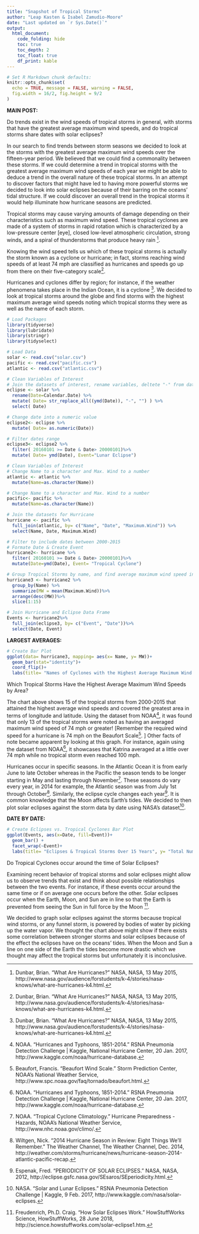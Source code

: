 ```yaml
---
title: "Snapshot of Tropical Storms"
author: "Leap Kasten & Isabel Zamudio-Moore"
date: "Last updated on `r Sys.Date()`"
output:
  html_document:
    code_folding: hide
    toc: true
    toc_depth: 2
    toc_float: true
    df_print: kable
---
```


```r
# Set R Markdown chunk defaults:
knitr::opts_chunk$set(
  echo = TRUE, message = FALSE, warning = FALSE, 
  fig.width = 16/2, fig.height = 9/2
)
```

<b> MAIN POST: </b>
 
Do trends exist in the wind speeds of tropical storms in general, with storms that have the greatest average maximum wind speeds, and do tropical storms share dates with solar eclipses?

In our search to find trends between storm seasons we decided to look at the storms with the greatest average maximum wind speeds over the fifteen-year period. We believed that we could find a commonality between these storms. If we could determine a trend in tropical storms with the greatest average maximum wind speeds of each year we might be able to deduce a trend in the overall nature of these tropical storms. In an attempt to discover factors that might have led to having more powerful storms we decided to look into solar eclipses because of their barring on the oceans’ tidal structure. If we could discover an overall trend in the tropical storms it would help illuminate how hurricane seasons are predicted.

Tropical storms may cause varying amounts of damage depending on their  characteristics such as maximum wind speed. These tropical cyclones are made of a system of storms in rapid rotation which is characterized by a low-pressure center [eye], closed low-level atmospheric circulation, strong winds, and a spiral of thunderstorms that produce heavy rain ^[Dunbar, Brian. “What Are Hurricanes?” NASA, NASA, 13 May 2015, http://www.nasa.gov/audience/forstudents/k-4/stories/nasa-knows/what-are-hurricanes-k4.html.].

Knowing the wind speed tells us which of these tropical storms is actually the storm known as a cyclone or hurricane; in fact, storms reaching wind speeds of at least 74 mph are classified as hurricanes and speeds go up from there on their five-category scale^[Dunbar, Brian. “What Are Hurricanes?” NASA, NASA, 13 May 2015, http://www.nasa.gov/audience/forstudents/k-4/stories/nasa-knows/what-are-hurricanes-k4.html.].

Hurricanes and cyclones differ by region; for instance, if the weather phenomena takes place in the Indian Ocean, it is a cyclone ^[Dunbar, Brian. “What Are Hurricanes?” NASA, NASA, 13 May 2015, http://www.nasa.gov/audience/forstudents/k-4/stories/nasa-knows/what-are-hurricanes-k4.html.]. We decided to look at tropical storms around the globe and find storms with the highest maximum average wind speeds noting which tropical storms they were as well as the name of each storm.


<!--
Loading Packages & Data
-->
```r
# Load Packages
library(tidyverse)
library(lubridate)
library(stringr)
library(tidyselect)

# Load Data
solar <- read.csv("solar.csv")
pacific <- read.csv("pacific.csv")
atlantic <- read.csv("atlantic.csv")
```

<!--
Eclipse Data
-->
```R
# Clean Variables of Interest
# Join the datasets of interest, rename variables, deltete "-" from date & select the variables of interest
eclipse <- solar %>%
  rename(Date=Calendar.Date) %>%
  mutate( Date= str_replace_all((ymd(Date)), "-", "") ) %>%
  select( Date)

# Change date into a numeric value
eclipse2<- eclipse %>%
  mutate( Date= as.numeric(Date))

# Filter dates range
eclipse3<- eclipse2 %>%
  filter( 20160101 >= Date & Date> 20000101)%>%
  mutate( Date= ymd(Date), Event="Lunar Eclipse")
```

<!--
Hurricane Data
-->
```R
# Clean Variables of Interest
# Change Name to a character and Max. Wind to a number
atlantic <- atlantic %>%
  mutate(Name=as.character(Name))

# Change Name to a character and Max. Wind to a number
pacific<- pacific %>%
  mutate(Name=as.character(Name))

# Join the datasets for Hurricane
hurricane <- pacific %>%
  full_join(atlantic, by= c("Name", "Date", "Maximum.Wind")) %>%
  select(Name, Date, Maximum.Wind)

# Filter to include dates between 2000-2015 
# Formate Date & Create Event
hurricane2<- hurricane %>%
  filter( 20160101 >= Date & Date> 20000101)%>%
  mutate(Date=ymd(Date), Event= "Tropical Cyclone")

# Group Tropical Storms by name, and find average maximum wind speed in descending order
hurricane3 <- hurricane2 %>%
  group_by(Name) %>%
  summarize(MW = mean(Maximum.Wind))%>%
  arrange(desc(MW))%>%
  slice(1:15)

# Join Hurricane and Eclipse Data Frame
Events <- hurricane2%>%
  full_join(eclipse3, by= c("Event", "Date"))%>%
  select(Date, Event)
```

<b> LARGEST AVERAGES: </b>
```r
# Create Bar Plot
ggplot(data= hurricane3, mapping= aes(x= Name, y= MW))+
  geom_bar(stat="identity")+
  coord_flip()+
  labs(title= "Names of Cyclones with the Highest Average Maximum Wind Speeds", y= "Average Maximum Wind Speed")
```

Which Tropical Storms Have the Highest Average Maximum Wind Speeds by Area?

The chart above shows 15 of the tropical storms from 2000-2015 that attained the highest average wind speeds and covered the greatest area in terms of longitude and latitude. Using the dataset from NOAA^[NOAA. “Hurricanes and Typhoons, 1851-2014.” RSNA Pneumonia Detection Challenge | Kaggle, National Hurricane Center, 20 Jan. 2017, http://www.kaggle.com/noaa/hurricane-database.], it was found that only 13 of the tropical storms were noted as having an averaged maximum wind speed of 74 mph or greater!
[Remember the required wind speed for a hurricane is 74 mph on the Beaufort Scale^[Beaufort, Francis. “Beaufort Wind Scale.” Storm Prediction Center, NOAA's National Weather Service, http://www.spc.noaa.gov/faq/tornado/beaufort.html.]. ] 
Other facts of note became apparent by looking at this graph. For instance, again using the dataset from NOAA^[NOAA. “Hurricanes and Typhoons, 1851-2014.” RSNA Pneumonia Detection Challenge | Kaggle, National Hurricane Center, 20 Jan. 2017, http://www.kaggle.com/noaa/hurricane-database.], it showcases that Katrina averaged at a little over 74 mph while no tropical storm even reached 100 mph. 

Hurricanes occur in specific seasons. In the Atlantic Ocean it is from early June to late October whereas in the Pacific the season tends to be longer starting in May and lasting through November^[NOAA. “Tropical Cyclone Climatology.” Hurricane Preparedness - Hazards, NOAA's National Weather Service, http://www.nhc.noaa.gov/climo/.]. These seasons do vary every year, in 2014 for example, the Atlantic season was from July 1st through October^[Wiltgen, Nick. “2014 Hurricane Season in Review: Eight Things We'll Remember.” The Weather Channel, The Weather Channel, Dec. 2014, http://weather.com/storms/hurricane/news/hurricane-season-2014-atlantic-pacific-recap.]. Similarly, the eclipse cycle changes each year^[Espenak, Fred. “PERIODICITY OF SOLAR ECLIPSES.” NASA, NASA, 2012, http://eclipse.gsfc.nasa.gov/SEsaros/SEperiodicity.html.]. It is common knowledge that the Moon affects Earth’s tides. We decided to then plot solar eclipses against the storm data by date using NASA’s dataset^[NASA. “Solar and Lunar Eclipses.” RSNA Pneumonia Detection Challenge | Kaggle, 9 Feb. 2017, http://www.kaggle.com/nasa/solar-eclipses.]. 


<b> DATE BY DATE: </b>
```r
# Create Eclipses vs. Tropical Cyclones Bar Plot
ggplot(Events, aes(x=Date, fill=Event))+
  geom_bar() +
  facet_wrap(~Event)+
  labs(title= "Eclipses & Tropical Storms Over 15 Years", y= "Total Number of Events")
```


Do Tropical Cyclones occur around the time of Solar Eclipses?

Examining recent behavior of tropical storms and solar eclipses might allow us to observe trends that exist and think about possible relationships between the two events. For instance, if these events occur around the same time or if on average one occurs before the other. Solar eclipses occur when the Earth, Moon, and Sun are in line so that the Earth is prevented from seeing the Sun in full force by the Moon ^[Freudenrich, Ph.D. Craig. “How Solar Eclipses Work.” HowStuffWorks Science, HowStuffWorks, 28 June 2018, http://science.howstuffworks.com/solar-eclipse1.htm.]. 

We decided to graph solar eclipses against the storms because tropical wind storms, or any funnel storm, is powered by bodies of water by picking up the water vapor. We thought the chart above might show if there exists some correlation between stronger storms and solar eclipses because of the effect the eclipses have on the oceans’ tides. When the Moon and Sun a line on one side of the Earth the tides become more drastic which we thought may affect the tropical storms but unfortunately it is inconclusive. 

